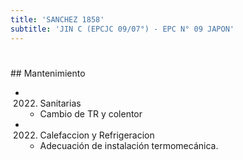 ```yaml
---
title: 'SANCHEZ 1858'
subtitle: 'JIN C (EPCJC 09/07°) - EPC N° 09 JAPON'
---
```


#


 ## Mantenimiento

*  (2022) Sanitarias 
    + Cambio de TR y colentor

*  (2022) Calefaccion y Refrigeracion 
    + Adecuación de instalación termomecánica.



